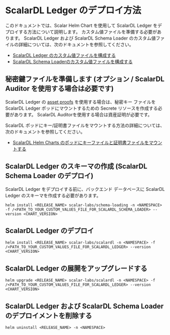 # ScalarDL Ledger のデプロイ方法


<TranslationBanner />

このドキュメントでは、Scalar Helm Chart を使用して ScalarDL Ledger をデプロイする方法について説明します。 カスタム値ファイルを準備する必要があります。 ScalarDL Ledger および ScalarDL Schema Loader のカスタム値ファイルの詳細については、次のドキュメントを参照してください。

* [ScalarDL Ledger のカスタム値ファイルを構成する](configure-custom-values-scalardl-ledger.mdx)
* [ScalarDL Schema Loaderのカスタム値ファイルを構成する](configure-custom-values-scalardl-schema-loader.mdx)

## 秘密鍵ファイルを準備します (オプション / ScalarDL Auditor を使用する場合は必要です)

ScalarDL Ledger の [asset proofs](https://github.com/scalar-labs/scalardl/blob/master/docs/how-to-use-proof.md) を使用する場合は、秘密キー ファイルを ScalarDL Ledger ポッドにマウントするための Secrete リソースを作成する必要があります。 ScalarDL Auditorを使用する場合は資産証明が必要です。

ScalarDL ポッドにキー/証明書ファイルをマウントする方法の詳細については、次のドキュメントを参照してください。

* [ScalarDL Helm Charts のポッドにキーファイルと証明書ファイルをマウントする](mount-files-or-volumes-on-scalar-pods.mdx#scalardl-helm-charts-のポッドにキーファイルと証明書ファイルをマウントする)

## ScalarDL Ledger のスキーマの作成 (ScalarDL Schema Loader のデプロイ)

ScalarDL Ledger をデプロイする前に、バックエンド データベースに ScalarDL Ledger のスキーマを作成する必要があります。

```console
helm install <RELEASE_NAME> scalar-labs/schema-loading -n <NAMESPACE> -f /<PATH_TO_YOUR_CUSTOM_VALUES_FILE_FOR_SCALARDL_SCHEMA_LOADER> --version <CHART_VERSION>
```

## ScalarDL Ledger のデプロイ

```console
helm install <RELEASE_NAME> scalar-labs/scalardl -n <NAMESPACE> -f /<PATH_TO_YOUR_CUSTOM_VALUES_FILE_FOR_SCALARDL_LEDGER> --version <CHART_VERSION>
```

## ScalarDL Ledger の展開をアップグレードする

```console
helm upgrade <RELEASE_NAME> scalar-labs/scalardl -n <NAMESPACE> -f /<PATH_TO_YOUR_CUSTOM_VALUES_FILE_FOR_SCALARDL_LEDGER> --version <CHART_VERSION>
```

## ScalarDL Ledger および ScalarDL Schema Loader のデプロイメントを削除する

```console
helm uninstall <RELEASE_NAME> -n <NAMESPACE>
```
